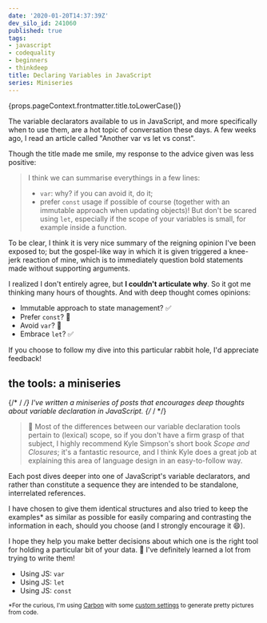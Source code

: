 ```yaml
---
date: '2020-01-20T14:37:39Z'
dev_silo_id: 241060
published: true
tags:
- javascript
- codequality
- beginners
- thinkdeep
title: Declaring Variables in JavaScript
series: Miniseries
---
```


<Heading as='h1'>
  {props.pageContext.frontmatter.title.toLowerCase()}
</Heading>

The variable declarators available to us in JavaScript, and more specifically when to use them, are a hot topic of conversation these days. A few weeks ago, I read an article called <ExternalLink href='https://dev.to/stearm/another-var-vs-let-vs-const-27g1'>"Another var vs let vs const"</ExternalLink>.

Though the title made me smile, my response to the advice given was less positive:

>I think we can summarise everythings in a few lines:
>
>* `var`: why? if you can avoid it, do it;
>* prefer `const` usage if possible of course (together with an immutable approach when updating objects)! But don't be scared using `let`, especially if the scope of your variables is small, for example inside a function.

To be clear, I think it is very nice summary of the reigning opinion I've been exposed to; but the gospel-like way in which it is given triggered a knee-jerk reaction of mine, which is to immediately question bold statements made without supporting arguments.

I realized I don't entirely agree, but **I couldn't articulate why**. So it got me thinking many hours of thoughts. And with deep thought comes opinions:

- Immutable approach to state management? ✅
- Prefer `const`? 🙅
- Avoid `var`? 🙅
- Embrace `let`? ✅

If you choose to follow my dive into this particular rabbit hole, I'd appreciate feedback!

## the tools: a miniseries
{/* / */}
I've written a miniseries of posts that encourages deep thoughts about variable declaration in JavaScript.
{/* / */}

> 📖 Most of the differences between our variable declaration tools pertain to (lexical) scope, so if you don't have a firm grasp of that subject, I highly recommend Kyle Simpson's short book <ExternalLink href='https://github.com/getify/You-Dont-Know-JS'>_Scope and Closures_</ExternalLink>; it's a fantastic resource, and I think Kyle does a great job at explaining this area of language design in an easy-to-follow way.
>

Each post dives deeper into one of JavaScript's variable declarators, and rather than constitute a sequence they are intended to be standalone, interrelated references.

I have chosen to give them identical structures and also tried to keep the examples* as similar as possible for easily comparing and contrasting the information in each, should you choose (and I strongly encourage it 😄).

I hope they help you make better decisions about which one is the right tool for holding a particular bit of your data. 🙏 I've definitely learned a lot from trying to write them!

- <ExternalLink href='https://dev.to/daniel13rady/using-js-var-5kp'>Using JS: `var`</ExternalLink>
- <ExternalLink href='https://dev.to/daniel13rady/using-js-let-1k81'>Using JS: `let`</ExternalLink>
- <ExternalLink href='https://dev.to/daniel13rady/using-js-const-444'>Using JS: `const`</ExternalLink>

<small>*For the curious, I'm using [Carbon](https://carbon.now.sh) with some [custom settings](https://carbon.now.sh/?bg=rgba(255%2C255%2C255%2C0)&t=synthwave-84&wt=none&ds=false&dsyoff=20px&dsblur=68px&wc=false&wa=true&pv=0px&ph=0px&ln=false&fl=1&fm=Hack&fs=14px&lh=146%25&si=false&es=4x&wm=false) to generate pretty pictures from code.</small>

